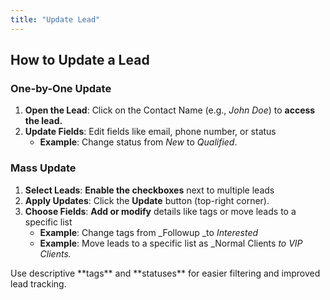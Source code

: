 ```yaml
---
title: "Update Lead"
---
```


## **How to Update a Lead**

### **One-by-One Update**

1. **Open the Lead**: Click on the Contact Name (e.g., _John Doe_) to **access the lead.**
2. **Update Fields**: Edit fields like email, phone number, or status 
   - **Example**: Change status from _New_ to _Qualified_.

### **Mass Update**

1. **Select Leads**: **Enable the checkboxes** next to multiple leads 
2. **Apply Updates**: Click the **Update** button (top-right corner).
3. **Choose Fields**: **Add or modify**  details like tags or move leads to a specific list 
   - **Example**: Change tags from \_Followup \_to _Interested_
   - **Example**: Move leads to a specific list as \_Normal Clients _to VIP Clients._

<Note>
  Use descriptive **tags** and **statuses** for easier filtering and improved lead tracking.
</Note>